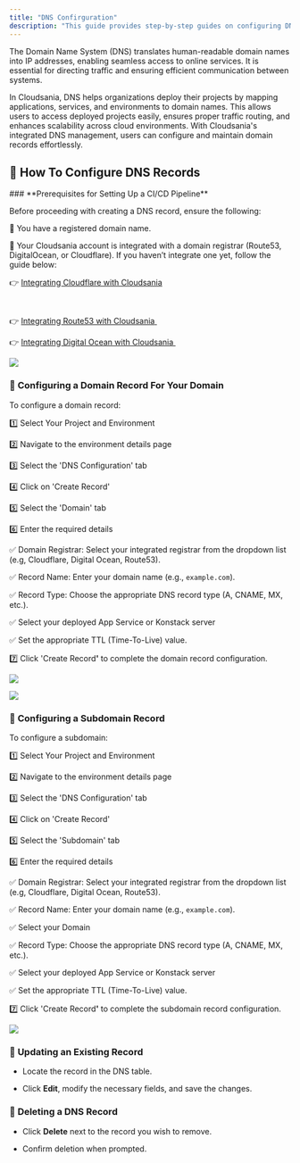 ```yaml
---
title: "DNS Confirguration"
description: "This guide provides step-by-step guides on configuring DNS records and managing custom domains."
---
```


<Note>
  The Domain Name System (DNS) translates human-readable domain names into IP addresses, enabling seamless access to online services. It is essential for directing traffic and ensuring efficient communication between systems.

  In Cloudsania, DNS helps organizations deploy their projects by mapping applications, services, and environments to domain names. This allows users to access deployed projects easily, ensures proper traffic routing, and enhances scalability across cloud environments. With Cloudsania's integrated DNS management, users can configure and maintain domain records effortlessly.
</Note>

## 🎯 How  To Configure DNS Records

<Note>
  ### **Prerequisites for Setting Up a CI/CD Pipeline**

  Before proceeding with creating a DNS record, ensure the following:

  📌 You have a registered domain name.

  📌 Your Cloudsania account is integrated with a domain registrar (Route53, DigitalOcean, or Cloudflare). If you haven’t integrate one yet, follow the guide below:

  👉 [Integrating Cloudflare with Cloudsania](https://docs.cloudsania.com/integrations/cloud-flare)

   

  👉 [Integrating Route53 with Cloudsania](https://docs.cloudsania.com/integrations/route53)[ ](https://docs.cloudsania.com/integrations/route53)

  👉 [Integrating Digital Ocean with Cloudsania ](https://docs.cloudsania.com/integrations/digital-ocean)
</Note>

![](https://api.monosnap.com/file/download?id=pSLnpAeAlUccEp4rzmML1GVJSHfYqX)

### 📌  **Configuring  a Domain Record For Your Domain**

To configure a domain record:

1️⃣  Select Your Project and Environment

2️⃣  Navigate to the environment details page

3️⃣  Select the 'DNS Configuration' tab

4️⃣  Click on 'Create Record'

5️⃣  Select the 'Domain' tab

6️⃣  Enter the required details

✅  Domain Registrar: Select your integrated registrar from the dropdown list (e.g, Cloudflare, Digital Ocean, Route53).

✅  Record Name: Enter your domain name (e.g., `example.com`).

✅  Record Type: Choose the appropriate DNS record type (A, CNAME, MX, etc.).

✅  Select your deployed App Service or Konstack server

✅  Set the appropriate TTL (Time-To-Live) value.

&#x20;7️⃣ Click 'Create Recor&#x64;**'** to complete the domain record configuration.

![](https://api.monosnap.com/file/download?id=bvXQskko9vcPH2ayfMUsTsKTWI5i86)

![](https://api.monosnap.com/file/download?id=Vl1JNaax7zhB5scJpmOtA7q1iRllms)

### &#x20;📌  **Configuring  a Subdomain Record**

To configure a subdomain:

1️⃣  Select Your Project and Environment

2️⃣  Navigate to the environment details page

3️⃣  Select the 'DNS Configuration' tab

4️⃣  Click on 'Create Record'

5️⃣  Select the 'Subdomain' tab

6️⃣  Enter the required details

&#x20;       ✅  Domain Registrar: Select your integrated registrar from the dropdown list (e.g, Cloudflare, Digital Ocean, Route53).

&#x20;       ✅  Record Name: Enter your domain name (e.g., `example.com`).

&#x20;        ✅ Select your Domain

&#x20;        ✅  Record Type: Choose the appropriate DNS record type (A, CNAME, MX, etc.).

&#x20;        ✅  Select your deployed App Service or Konstack server

&#x20;        ✅  Set the appropriate TTL (Time-To-Live) value.

&#x20;7️⃣ Click 'Create Recor&#x64;**'** to complete the subdomain record configuration.

![](https://api.monosnap.com/file/download?id=JdQ7qRfEtx7zLwVNv8hDMBUQ9qLroq)

### 📌 **Updating an Existing Record**

* Locate the record in the DNS table.

* Click **Edit**, modify the necessary fields, and save the changes.

### 📌 **Deleting a DNS Record**

* Click **Delete** next to the record you wish to remove.

* Confirm deletion when prompted.